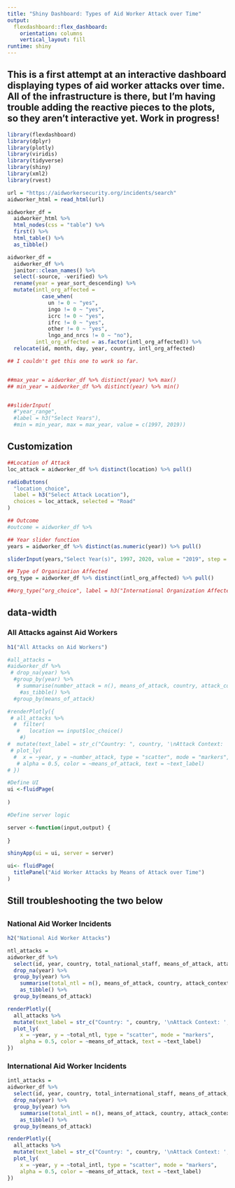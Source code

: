 ```yaml
---
title: "Shiny Dashboard: Types of Aid Worker Attack over Time"
output: 
  flexdashboard::flex_dashboard:
    orientation: columns
    vertical_layout: fill
runtime: shiny
---
```


## This is a first attempt at an interactive dashboard displaying types of aid worker attacks over time. All of the infrastructure is there, but I'm having trouble adding the reactive pieces to the plots, so they aren't interactive yet. Work in progress! 

```r
library(flexdashboard)
library(dplyr)
library(plotly)
library(viridis)
library(tidyverse)
library(shiny)
library(xml2)
library(rvest)
```

```r
url = "https://aidworkersecurity.org/incidents/search"
aidworker_html = read_html(url)

aidworker_df = 
  aidworker_html %>% 
  html_nodes(css = "table") %>%  
  first() %>% 
  html_table() %>% 
  as_tibble()

aidworker_df =
  aidworker_df %>%
  janitor::clean_names() %>% 
  select(-source, -verified) %>% 
  rename(year = year_sort_descending) %>% 
  mutate(intl_org_affected = 
           case_when(
             un != 0 ~ "yes",
             ingo != 0 ~ "yes",
             icrc != 0 ~ "yes",
             ifrc != 0 ~ "yes",
             other != 0 ~ "yes",
             lngo_and_nrcs != 0 ~ "no"),
         intl_org_affected = as.factor(intl_org_affected)) %>% 
  relocate(id, month, day, year, country, intl_org_affected)


```

```r
## I couldn't get this one to work so far. 


##max_year = aidworker_df %>% distinct(year) %>% max()
## min_year = aidworker_df %>% distinct(year) %>% min()


##sliderInput(
  #"year_range", 
  #label = h3("Select Years"), 
  #min = min_year, max = max_year, value = c(1997, 2019))

```


Customization {.sidebar}
-----------------------------------------------------------------------
```r

##Location of Attack 
loc_attack = aidworker_df %>% distinct(location) %>% pull()

radioButtons(
  "location_choice",
  label = h3("Select Attack Location"),
  choices = loc_attack, selected = "Road"
)

## Outcome 
#outcome = aidworker_df %>% 

## Year slider function 
years = aidworker_df %>% distinct(as.numeric(year)) %>% pull()

sliderInput(years,"Select Year(s)", 1997, 2020, value = "2019", step = NULL, round = FALSE, ticks = TRUE, animate = FALSE)

## Type of Organization Affected 
org_type = aidworker_df %>% distinct(intl_org_affected) %>% pull()

##org_type("org_choice", label = h3("International Organization Affected?")), org_choice = list("Yes" = 1, "No" = 2), hr(), fluidRow(column(3, verbatimTextOutput("value")))


```

{data-width=650}
-----------------------------------------------------------------------

### All Attacks against Aid Workers 

```r

h1("All Attacks on Aid Workers")

#all_attacks = 
#aidworker_df %>% 
 # drop_na(year) %>% 
  #group_by(year) %>% 
   # summarise(number_attack = n(), means_of_attack, country, attack_context) %>% 
    #as_tibble() %>% 
  #group_by(means_of_attack)

#renderPlotly({ 
 # all_attacks %>%
  #  filter(
   #   location == input$loc_choice()
    #)
#  mutate(text_label = str_c("Country: ", country, '\nAttack Context: ', attack_context)) %>% 
 # plot_ly(
  #  x = ~year, y = ~number_attack, type = "scatter", mode = "markers",
   # alpha = 0.5, color = ~means_of_attack, text = ~text_label)
# })

#Define UI
ui <-fluidPage(
  
)

#Define server logic 

server <-function(input,output) {
  
}

shinyApp(ui = ui, server = server)
```

```r
ui<- fluidPage(
  titlePanel("Aid Worker Attacks by Means of Attack over Time")
)
```

## Still troubleshooting the two below

{data-width=350}
-----------------------------------------------------------------------

### National Aid Worker Incidents 

```r

h2("National Aid Worker Attacks")

ntl_attacks = 
aidworker_df %>% 
  select(id, year, country, total_national_staff, means_of_attack, attack_context, location) %>% 
  drop_na(year) %>% 
  group_by(year) %>%
    summarise(total_ntl = n(), means_of_attack, country, attack_context) %>% 
    as_tibble() %>% 
  group_by(means_of_attack)

renderPlotly({ 
  all_attacks %>%
  mutate(text_label = str_c("Country: ", country, '\nAttack Context: ', attack_context)) %>% 
  plot_ly(
    x = ~year, y = ~total_ntl, type = "scatter", mode = "markers",
    alpha = 0.5, color = ~means_of_attack, text = ~text_label)
})

```

### International Aid Worker Incidents 

```r
intl_attacks = 
aidworker_df %>% 
  select(id, year, country, total_international_staff, means_of_attack, attack_context, location) %>% 
  drop_na(year) %>% 
  group_by(year) %>% 
    summarise(total_intl = n(), means_of_attack, country, attack_context) %>% 
    as_tibble() %>% 
  group_by(means_of_attack)

renderPlotly({ 
  all_attacks %>%
  mutate(text_label = str_c("Country: ", country, '\nAttack Context: ', attack_context)) %>% 
  plot_ly(
    x = ~year, y = ~total_intl, type = "scatter", mode = "markers",
    alpha = 0.5, color = ~means_of_attack, text = ~text_label)
})

```

